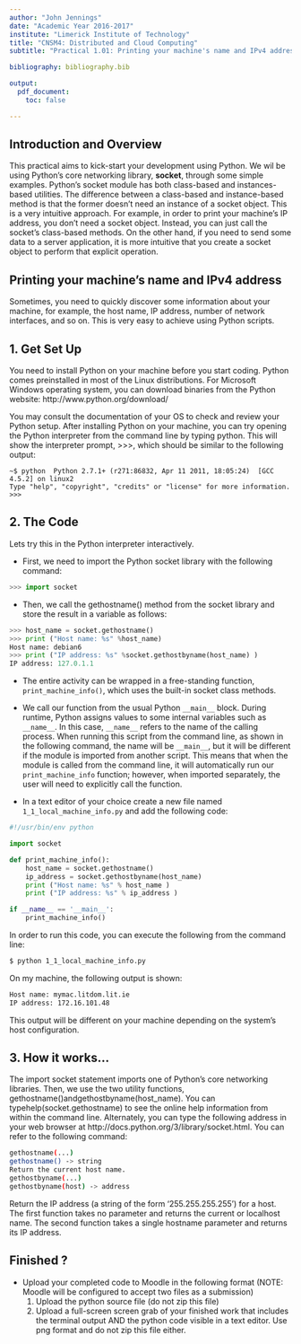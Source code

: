 ```yaml
---
author: "John Jennings"
date: "Academic Year 2016-2017"
institute: "Limerick Institute of Technology"
title: "CNSM4: Distributed and Cloud Computing"
subtitle: "Practical 1.01: Printing your machine's name and IPv4 address"

bibliography: bibliography.bib

output:
  pdf_document:
    toc: false

---
```


## Introduction and Overview

This practical aims to kick-start your development using Python. We wil be using Python's core networking library, __socket__, through some simple examples. Python's socket module has both class-based and instances-based utilities. The difference between a class-based and instance-based method is that the former doesn't need an instance of a socket object. This is a very intuitive approach. For example, in order to print your machine's IP address, you don't need a socket object. Instead, you can just call the socket's class-based methods. On the other hand, if you need to send some data to a server application, it is more intuitive that you create a socket object to perform that explicit operation.

## Printing your machine's name and IPv4 address
Sometimes, you need to quickly discover some information about your machine, for example, the host name, IP address, number of network interfaces, and so on. This is very easy to achieve using Python scripts.

## 1. Get Set Up
You need to install Python on your machine before you start coding. Python comes preinstalled in most of the Linux distributions. For Microsoft Windows operating system, you can download binaries from the Python website: http://www.python.org/download/

You may consult the documentation of your OS to check and review your Python setup. After installing Python on your machine, you can try opening the Python interpreter from the command line by typing python. This will show the interpreter prompt, >>>, which should be similar to the following output:

```
~$ python  Python 2.7.1+ (r271:86832, Apr 11 2011, 18:05:24)  [GCC 4.5.2] on linux2  
Type "help", "copyright", "credits" or "license" for more information. 
>>>
```

## 2. The Code
Lets try this in the Python interpreter interactively.

* First, we need to import the Python socket library with the following command:

```python
>>> import socket 
```

* Then, we call the gethostname() method from the socket library and store the result in a variable as follows:

```python
>>> host_name = socket.gethostname() 
>>> print ("Host name: %s" %host_name) 
Host name: debian6 
>>> print ("IP address: %s" %socket.gethostbyname(host_name) )
IP address: 127.0.1.1 
```

*	The entire activity can be wrapped in a free-standing function, ```print_machine_info()```, which uses the built-in socket class methods.
*	We call our function from the usual Python ```__main__``` block. During runtime, Python assigns values to some internal variables such as ```__name__```. In this case, ```__name__``` refers to the name of the calling process. When running this script from the command line, as shown in the following command, the name will be ```__main__```, but it will be different if the module is imported from another script. This means that when the module is called from the command line, it will automatically run our ```print_machine_info``` function; however, when imported separately, the user will need to explicitly call the function.

* In a text editor of your choice create a new file named ```1_1_local_machine_info.py```  and add the following code:

```python
#!/usr/bin/env python 

import socket  

def print_machine_info():     
	host_name = socket.gethostname()     
	ip_address = socket.gethostbyname(host_name)     
	print ("Host name: %s" % host_name )    
	print ("IP address: %s" % ip_address ) 

if __name__ == '__main__':     
	print_machine_info()
```

In order to run this code, you can execute the following from the command line:
```bash
$ python 1_1_local_machine_info.py 
```
On my machine, the following output is shown:
```bash
Host name: mymac.litdom.lit.ie
IP address: 172.16.101.48 
```

This output will be different on your machine depending on the system's host configuration.

## 3. How it works...
The import socket statement imports one of Python's core networking libraries. Then, we use the two utility functions, gethostname()andgethostbyname(host_name). You can typehelp(socket.gethostname) to see the online help information from within the command line.  Alternately, you can type the following address in your web browser at http://docs.python.org/3/library/socket.html. You can refer to the following command:

```bash
gethostname(...)     
gethostname() -> string      
Return the current host name.   
gethostbyname(...)     
gethostbyname(host) -> address      
```

Return the IP address (a string of the form '255.255.255.255') for a host. 
The first function takes no parameter and returns the current or localhost name. The second function takes a single hostname parameter and returns its IP address.

## Finished ?
* Upload your completed code to Moodle in the following format (NOTE: Moodle will be configured to accept two files as a submission)
	1. Upload the python source file (do not zip this file)
	2. Upload a full-screen screen grab of your finished work that includes the terminal output AND the python code visible in a text editor. Use png format and do not zip this file either. 
	
